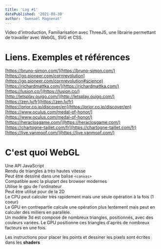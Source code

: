 ```yaml
---
title: 'Log #1'
datePublished: '2021-08-30'
author: 'Gwenaël Magnenat'
---
```


Video d'introduction, Familiarisation avec ThreeJS, une librairie permettant de travailler avec WebGL, SVG et CSS.

# Liens. Exemples et références

[https://bruno-simon.com/](https://bruno-simon.com/)  
[https://go.pioneer.com/cornrevolution](https://go.pioneer.com/cornrevolution#science)  
[https://richardmattka.com/](https://richardmattka.com/)  
[https://lusion.co/](https://lusion.co/)  
[http://letsplay.ouigo.com/](http://letsplay.ouigo.com/)  
[https://zen.ly/fr](https://zen.ly/fr)  
[https://prior.co.jp/discover/en](https://prior.co.jp/discover/en)  
[https://www.oculus.com/medal-of-honor/](https://www.oculus.com/medal-of-honor/)  
[https://heraclosgame.com/](https://heraclosgame.com/)  
[https://chartogne-taillet.com/fr](https://chartogne-taillet.com/fr)  
[https://live.vanmoof.com/](https://live.vanmoof.com/)

# C'est quoi WebGL

Une API JavaScript  
Rendu de triangles à très hautes vitesse  
Peut être dessiné dans une balise `<canvas>`  
Compatible avec la plupart des browser modernes  
Utilise le gpu de l'ordinateur  
Peut être utilisé pour de la 2D  
Le CPU peut calculer très rapidement mais une seule opération à la fois (1 coeur)  
Le GPU en contrepartie calcule une opération plus lentement mais peut en calculer des milliers en parallèle.  
Un modèle 3d est composé de nombreux triangles, positionnés, avec des couleurs variées. Le GPU positionne ces triangles d'après de nombreux facteurs en une fois.

Les instructions pour placer les points et dessiner les pixels sont écrites dans les **shaders**
